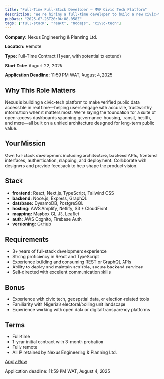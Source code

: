 ```yaml
---
title: "Full-Time Full-Stack Developer – MVP Civic Tech Platform"
description: "We're hiring a full-time developer to build a new civic-tech platform from scratch. You'll work independently, shape product direction, and implement full-stack features using modern tools and open data principles."
pubDate: "2025-07-26T20:06:08.058Z"
tags: ["full-stack", "react", "nodejs", "civic-tech"]
---
```


<p><strong>Company:</strong> Nexus Engineering &amp; Planning Ltd.</p>
<p><strong>Location:</strong> Remote</p>
<p><strong>Type:</strong> Full-Time Contract (1 year, with potential to extend)</p>
<p><strong>Start Date:</strong> August 22, 2025</p>
<p><strong>Application Deadline:</strong> 11:59 PM WAT, August 4, 2025</p>

## Why This Role Matters

Nexus is building a civic-tech platform to make verified public data accessible in real time—helping users engage with accurate, trustworthy information when it matters most. We're laying the foundation for a suite of open-access dashboards spanning governance, housing, transit, health, and more—all built on a unified architecture designed for long-term public value.

## Your Mission

Own full-stack development including architecture, backend APIs, frontend interfaces, authentication, mapping, and deployment. Collaborate with designers and provide feedback to help shape the product vision.

## Stack

-   **frontend:** React, Next.js, TypeScript, Tailwind CSS
-   **backend:** Node.js, Express, GraphQL
-   **database:** DynamoDB, PostgreSQL
-   **hosting:** AWS Amplify, Netlify, S3 + CloudFront
-   **mapping:** Mapbox GL JS, Leaflet
-   **auth:** AWS Cognito, Firebase Auth
-   **versioning:** GitHub

## Requirements

-   3+ years of full-stack development experience
-   Strong proficiency in React and TypeScript
-   Experience building and consuming REST or GraphQL APIs
-   Ability to deploy and maintain scalable, secure backend services
-   Self-directed with excellent communication skills

## Bonus

-   Experience with civic tech, geospatial data, or election-related tools
-   Familiarity with Nigeria’s electoral/polling unit landscape
-   Experience working with open data or digital transparency platforms

## Terms

-   Full-time
-   1-year initial contract with 3-month probation
-   Fully remote
-   All IP retained by Nexus Engineering &amp; Planning Ltd.

<div class="apply-cta">
    <a href="https://forms.gle/bfS3LFotXLXfb84i6" target="_blank" rel="noopener noreferrer" class="btn-primary">Apply Now</a>
    <p class="small-text">Application deadline: 11:59 PM WAT, August 4, 2025</p>
</div>
